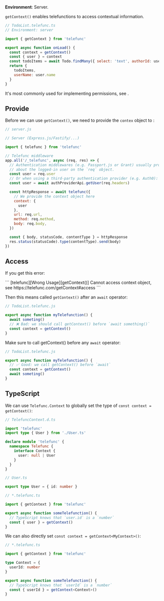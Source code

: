 
**Environment**: Server.

`getContext()` enables telefunctions to access contextual information.

```js
// TodoList.telefunc.ts
// Environment: server

import { getContext } from 'telefunc'

export async function onLoad() {
  const context = getContext()
  const { user } = context
  const todoItems = await Todo.findMany({ select: 'text', authorId: user.id })
  return {
    todoItems,
    userName: user.name
  }
}
```

It's most commonly used for implementing permissions, see <Link href="/permissions" />.


## Provide

Before we can use `getContext()`, we need to provide the `contex` object to <Link text="Telefunc's Server Middleware" href="/telefunc" />:

```js
// server.js

// Server (Express.js/Fastify/...)

import { telefunc } from 'telefunc'

// Telefunc middleware
app.all('/_telefunc', async (req, res) => {
  // Authentication middlewares (e.g. Passport.js or Grant) usually provide information
  // about the logged-in user on the `req` object.
  const user = req.user
  // Or when using a third-party authentication provider (e.g. Auth0):
  const user = await authProviderApi.getUser(req.headers)

  const httpResponse = await telefunc({
    // We provide the context object here
    context: {
      user
    },
    url: req.url,
    method: req.method,
    body: req.body,
  })

  const { body, statusCode, contentType } = httpResponse
  res.status(statusCode).type(contentType).send(body)
})
```


## Access

If you get this error:

<CodeBlockTransformer lineBreak="break-word">
```
[telefunc][Wrong Usage][getContext()] Cannot access context object, see https://telefunc.com/getContext#access
```
</CodeBlockTransformer>

Then this means called `getContext()` after an `await` operator:

```js
// TodoList.telefunc.js

export async function myTelefunction() {
  await someting()
  // ❌ Bad: we should call getContext() before `await something()`
  const context = getContext()
}
```

Make sure to call getContext() before any `await` operator:

```js
// TodoList.telefunc.js

export async function myTelefunction() {
  // ✅ Good: we call getContext() before `await`
  const context = getContext()
  await someting()
}
```


## TypeScript

We can use `Telefunc.Context` to globally set the type of `const context = getContext()`:

```ts
// TelefuncContext.d.ts

import 'telefunc'
import type { User } from './User.ts'

declare module 'telefunc' {
  namespace Telefunc {
    interface Context {
      user: null | User
    }
  }
}
```
```ts
// User.ts

export type User = { id: number }
```
```ts
// *.telefunc.ts

import { getContext } from 'telefunc'

export async function someTelefunction() {
  // TypeScript knows that `user.id` is a `number`
  const { user } = getContext()
}
```

We can also directly set `const context = getContext<MyContext>()`:

```ts
// *.telefunc.ts

import { getContext } from 'telefunc'

type Context = {
  userId: number
}

export async function someTelefunction() {
  // TypeScript knows that `userId` is a `number`
  const { userId } = getContext<Context>()
}
```
